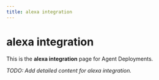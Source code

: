 ```yaml
---
title: alexa integration
---
```


# alexa integration

This is the **alexa integration** page for Agent Deployments.

_TODO: Add detailed content for alexa integration._
